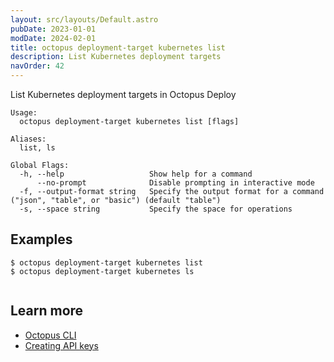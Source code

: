 ```yaml
---
layout: src/layouts/Default.astro
pubDate: 2023-01-01
modDate: 2024-02-01
title: octopus deployment-target kubernetes list
description: List Kubernetes deployment targets
navOrder: 42
---
```


List Kubernetes deployment targets in Octopus Deploy

```
Usage:
  octopus deployment-target kubernetes list [flags]

Aliases:
  list, ls

Global Flags:
  -h, --help                   Show help for a command
      --no-prompt              Disable prompting in interactive mode
  -f, --output-format string   Specify the output format for a command ("json", "table", or "basic") (default "table")
  -s, --space string           Specify the space for operations

```

## Examples

<SamplesInstance />

```
$ octopus deployment-target kubernetes list
$ octopus deployment-target kubernetes ls


```

## Learn more

- [Octopus CLI](/docs/octopus-rest-api/cli)
- [Creating API keys](/docs/octopus-rest-api/how-to-create-an-api-key)